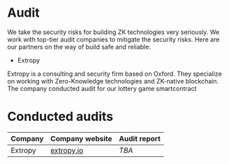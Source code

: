 # Audit

We take the security risks for building ZK technologies very seriously. 
We work with top-tier audit companies to mitigate the security risks. 
Here are our partners on the way of build safe and reliable:

- Extropy

Extropy is a consulting and security firm based on Oxford. 
They specialize on working with Zero-Knowledge technologies and ZK-native blockchain.
The company conducted audit for our lottery game smartcontract

# Conducted audits

| Company | Company website | Audit report |
|---|---| --- |
| Extropy | [extropy.io](https://extropy.io) | *TBA* |
